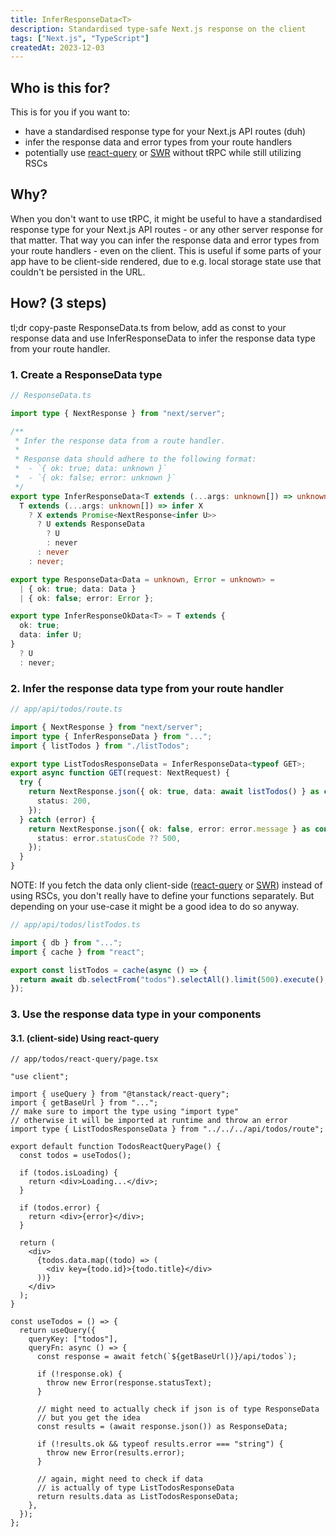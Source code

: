 ```yaml
---
title: InferResponseData<T>
description: Standardised type-safe Next.js response on the client
tags: ["Next.js", "TypeScript"]
createdAt: 2023-12-03
---
```


## Who is this for?

This is for you if you want to:

- have a standardised response type for your Next.js API routes (duh)
- infer the response data and error types from your route handlers
- potentially use <a target="_blank" href='https://tanstack.com/query/latest' className='text-neutral-400 hover:text-white focus:text-white'>react-query</a> or <a target="_blank" href='https://swr.vercel.app' className='text-neutral-400 hover:text-white focus:text-white'>SWR</a> without tRPC while still utilizing RSCs

## Why?

When you don't want to use tRPC, it might be useful to have a standardised response type for your Next.js API routes - or any other server response for that matter. That way you can infer the response data and error types from your route handlers - even on the client. This is useful if some parts of your app have to be client-side rendered, due to e.g. local storage state use that couldn't be persisted in the URL.

## How? <span className='text-neutral-400 font-normal text-base'>(3 steps)</span>

tl;dr copy-paste <span className='text-neutral-400'>ResponseData.ts</span> from below, add <span className='text-neutral-400'>as const</span> to your response data and use <span className='text-neutral-400'>InferResponseData</span> to infer the response data type from your route handler.

### 1. Create a ResponseData type

```ts
// ResponseData.ts

import type { NextResponse } from "next/server";

/**
 * Infer the response data from a route handler.
 *
 * Response data should adhere to the following format:
 *  - `{ ok: true; data: unknown }`
 *  - `{ ok: false; error: unknown }`
 */
export type InferResponseData<T extends (...args: unknown[]) => unknown> =
  T extends (...args: unknown[]) => infer X
    ? X extends Promise<NextResponse<infer U>>
      ? U extends ResponseData
        ? U
        : never
      : never
    : never;

export type ResponseData<Data = unknown, Error = unknown> =
  | { ok: true; data: Data }
  | { ok: false; error: Error };

export type InferResponseOkData<T> = T extends {
  ok: true;
  data: infer U;
}
  ? U
  : never;
```

### 2. Infer the response data type from your route handler

```ts
// app/api/todos/route.ts

import { NextResponse } from "next/server";
import type { InferResponseData } from "...";
import { listTodos } from "./listTodos";

export type ListTodosResponseData = InferResponseData<typeof GET>;
export async function GET(request: NextRequest) {
  try {
    return NextResponse.json({ ok: true, data: await listTodos() } as const, {
      status: 200,
    });
  } catch (error) {
    return NextResponse.json({ ok: false, error: error.message } as const, {
      status: error.statusCode ?? 500,
    });
  }
}
```

NOTE: If you fetch the data only client-side (<a target="_blank" href='https://tanstack.com/query/latest' className='text-neutral-400 hover:text-white focus:text-white'>react-query</a> or <a target="_blank" href='https://swr.vercel.app' className='text-neutral-400 hover:text-white focus:text-white'>SWR</a>) instead of using RSCs, you don't really have to define your functions separately. But depending on your use-case it might be a good idea to do so anyway.

```ts
// app/api/todos/listTodos.ts

import { db } from "...";
import { cache } from "react";

export const listTodos = cache(async () => {
  return await db.selectFrom("todos").selectAll().limit(500).execute();
});
```

### 3. Use the response data type in your components

#### 3.1. (client-side) Using react-query

```tsx
// app/todos/react-query/page.tsx

"use client";

import { useQuery } from "@tanstack/react-query";
import { getBaseUrl } from "...";
// make sure to import the type using "import type"
// otherwise it will be imported at runtime and throw an error
import type { ListTodosResponseData } from "../../../api/todos/route";

export default function TodosReactQueryPage() {
  const todos = useTodos();

  if (todos.isLoading) {
    return <div>Loading...</div>;
  }

  if (todos.error) {
    return <div>{error}</div>;
  }

  return (
    <div>
      {todos.data.map((todo) => (
        <div key={todo.id}>{todo.title}</div>
      ))}
    </div>
  );
}

const useTodos = () => {
  return useQuery({
    queryKey: ["todos"],
    queryFn: async () => {
      const response = await fetch(`${getBaseUrl()}/api/todos`);

      if (!response.ok) {
        throw new Error(response.statusText);
      }

      // might need to actually check if json is of type ResponseData
      // but you get the idea
      const results = (await response.json()) as ResponseData;

      if (!results.ok && typeof results.error === "string") {
        throw new Error(results.error);
      }

      // again, might need to check if data
      // is actually of type ListTodosResponseData
      return results.data as ListTodosResponseData;
    },
  });
};
```
